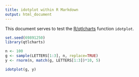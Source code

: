 ```yaml
---
title: idotplot within R Markdown
output: html_document
---
```


This document serves to test the
[R/qtlcharts](https://kbroman.org/qtlcharts) function `idotplot`.

```r
set.seed(69891250)
library(qtlcharts)
```

```r
n <- 100
g <- sample(LETTERS[1:3], n, replace=TRUE)
y <- rnorm(n, match(g, LETTERS[1:3])*10, 5)

idotplot(g, y)
```
